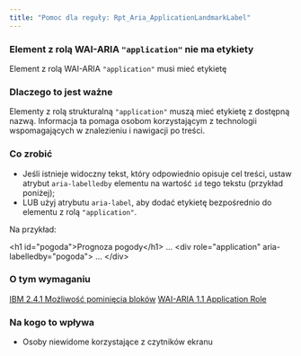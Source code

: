 ```yaml
---
title: "Pomoc dla reguły: Rpt_Aria_ApplicationLandmarkLabel"
---
```


<div className="toolHelp">
<Row>
<Column colLg={16} colMd={8} colSm={4} className="toolHead">

### Element z rolą WAI-ARIA `"application"` nie ma etykiety

<div id="locLevel"></div>

Element z rolą WAI-ARIA `"application"` musi mieć etykietę

</Column>
</Row>
<Row>
<Column colLg={11} colMd={5} colSm={4} className="toolMain">

### Dlaczego to jest ważne

Elementy z rolą strukturalną `"application"` muszą mieć etykietę z dostępną nazwą. Informacja ta pomaga osobom korzystającym z technologii wspomagających w znalezieniu i nawigacji po treści.

<div id="locSnippet"></div>

### Co zrobić

* Jeśli istnieje widoczny tekst, który odpowiednio opisuje cel treści, ustaw atrybut `aria-labelledby` elementu na wartość `id` tego tekstu (przykład poniżej);
* LUB użyj atrybutu `aria-label`, aby dodać etykietę bezpośrednio do elementu z rolą `"application"`.



Na przykład:

<CodeSnippet type="multi" light={true}>   &lt;h1 id="pogoda"&gt;Prognoza pogody&lt;/h1&gt;
   ...
   &lt;div role="application" aria-labelledby="pogoda"&gt;
   ...
   &lt;/div&gt;</CodeSnippet>

</Column>
<Column colLg={5} colMd={3} colSm={4} className="toolLeft">

### O tym wymaganiu

[IBM 2.4.1 Możliwość pominięcia bloków](http://www.ibm.com/able/guidelines/ci162/bypass_blocks.html)
[WAI-ARIA 1.1 Application Role](https://www.w3.org/TR/wai-aria-1.1/#application)

### Na kogo to wpływa

* Osoby niewidome korzystające z czytników ekranu

</Column>
</Row>
</div>

